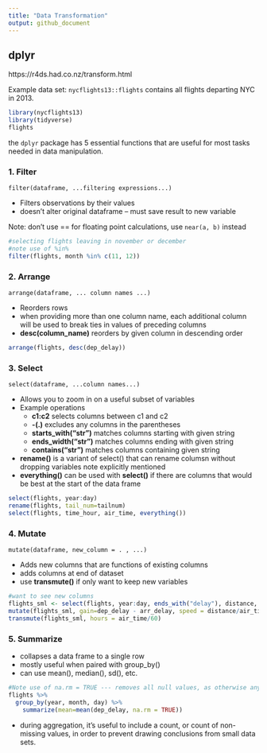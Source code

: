 ```yaml
---
title: "Data Transformation"
output: github_document
---
```


## dplyr

https://r4ds.had.co.nz/transform.html

Example data set: `nycflights13::flights` contains all flights departing NYC in 2013. 

```r
library(nycflights13)
library(tidyverse)
flights
```

the `dplyr` package has 5 essential functions that are useful for most tasks needed in data manipulation. 

### 1. Filter
`filter(dataframe, ...filtering expressions...)`

* Filters observations by their values
* doesn't alter original dataframe -- must save result to new variable

Note: don't use == for floating point calculations, use `near(a, b)` instead


```r
#selecting flights leaving in november or december
#note use of %in% 
filter(flights, month %in% c(11, 12))
```

### 2. Arrange
`arrange(dataframe, ... column names ...)`

* Reorders rows 
* when providing more than one column name, each additional column will be used to break ties in values of preceding columns
* **desc(column_name)** reorders by given column in descending order

```r
arrange(flights, desc(dep_delay))
```

### 3. Select
`select(dataframe, ...column names...)`

* Allows you to zoom in on a useful subset of variables
* Example operations
  * **c1:c2** selects columns between c1 and c2
  * **-(.)** excludes any columns in the parentheses
  * **starts_with("str")** matches columns starting with given string
  * **ends_width("str")** matches columns ending with given string
  * **contains("str")** matches columns containing given string
* **rename()** is a variant of select() that can rename columsn without dropping variables note explicitly mentioned
* **everything()** can be used with **select()** if there are columns that would be best at the start of the data frame

```r
select(flights, year:day)
rename(flights, tail_num=tailnum)
select(flights, time_hour, air_time, everything())
```

### 4. Mutate
`mutate(dataframe, new_column = . , ...)`

* Adds new columns that are functions of existing columns 
* adds columns at end of dataset
* use **transmute()** if only want to keep new variables

```r
#want to see new columns
flights_sml <- select(flights, year:day, ends_with("delay"), distance, air_time)
mutate(flights_sml, gain=dep_delay - arr_delay, speed = distance/air_time * 60)
transmute(flights_sml, hours = air_time/60)
```

### 5. Summarize

* collapses a data frame to a single row
* mostly useful when paired with group_by() 
* can use mean(), median(), sd(), etc. 

```r
#Note use of na.rm = TRUE --- removes all null values, as otherwise any null would collapse entire output to null
flights %>% 
  group_by(year, month, day) %>%
    summarize(mean=mean(dep_delay, na.rm = TRUE))
```

* during aggregation, it's useful to include a count, or count of non-missing values, in order to prevent drawing conclusions from small data sets. 


